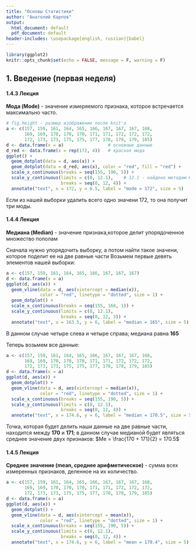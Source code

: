 ```yaml
---
title: "Основы Статистики"
author: "Анатолий Карпов"
output:
  html_document: default
  pdf_document: default
header-includes: \usepackage[english, russian]{babel}
---
```


```r
library(ggplot2)
knitr::opts_chunk$set(echo = FALSE, message = F, warning = F)
```
## 1. Введение (первая неделя)
<!-- ### 1.1 Информация о курсе -->
<!-- Этот курс посвящен введению в статистику. Этот курс будет состоять из трех недель: -->

<!-- * **первая неделя** - вводная, поговорим о базовых понятиях - выборка, генеральная совокупность,  -->
<!-- описательные статистики; разберемся с фразой Статистически значимые различия -->
<!-- * **вторая неделя** - регерессионный анализ, t-критерий, ANOVA -->
<!-- * **третья неделя** - корреляция и регрессия -->


<!-- ### 1.2 Генеральная совокупность и выборка -->
<!-- #### 1.2.1 План урока -->

<!-- * Понятие генеральной совокупности и выборки, репрезентативность выборки -->
<!-- * Простая случайная выборка -->
<!-- * Стратифицированная выборка -->
<!-- * Групповая выборка -->

<!-- #### 1.2.2 Лекция -->
<!-- **Генеральная совокупность** - множество всех тех объектов, относительно  -->
<!-- которых мы будем делать выводы. -->

<!-- Например статистика по росту вех людей побывавших на луне; **ГС** будет  -->
<!-- все эти люди, их легко посчитать, изиерить рост и т.д. Но в большинстве случаев  -->
<!-- объемы **ГС** очень велики (в некоторых биологических исследованиях объем  -->
<!-- популяции может насчитывать несколько тысяч представителей).  -->
<!-- Для того чтобы решить эту проблему исследователь выбирает только часть  -->
<!-- **ГС** т.е. формирует **выборку**: -->

<!-- **Выборка** - часть **ГС**, результаты исследования которой можно обообщить  -->
<!-- на **ГС**. -->

<!-- Очень важным условием является репрезентативность выборки, т.е. мы хотим чтобы  -->
<!-- наша **выборка** была моделью **ГС**, отражала свойства **ГС**. -->

<!-- Чтобы этого добиться существует несколько вариантов формирования репрезентативной выборки. -->

<!-- #### 1.2.3 Задача -->
<!-- Если мы провели исследование с целью выявить уровень знаний в области биологии  -->
<!-- на 100 студентах биологического факультета СПбГУ, то на какую совокупность мы  -->
<!-- можем распространить наши выводы? -->

<!-- Варианты ответов: -->

<!-- + Студенты СПБГУ -->
<!-- + **Студенты биологического факультета СПБГУ** -->
<!-- + Мужчины и женщины в возрасте от 18 до 22 лет -->

<!-- #### 1.2.4 Задача -->
<!-- Если объем выборки достаточно велик (больше 100), то такая выборка  -->
<!-- является репрезентативной? -->

<!-- * Да -->
<!-- * Нет -->
<!-- * **Зависит от способа формирования выборки** -->

<!-- #### 1.2.5 - 1.2.7 Лекции -->
<!-- Виды выборок: -->

<!-- * **Простая случайная выборка (simple random sample)** - случайным образом выбираем элементы **ГС**; -->
<!-- чем больше будет объем выбранных объектов, тем сильнее наша выборка будет походить на **ГС** по -->
<!-- своим характеристикам. -->
<!-- * **Стратифицированная выборка (stratified sample)** - разбиваем **ГС** на несколько обособленных групп -->
<!-- (strat) различных по своей природе, а уже после осуществляем выборку. -->
<!-- * **Групповая выборка (cluster sample)** - разбиваем **ГС** на кластеры очень похожие между собой -->
<!-- и уже из них случайным образом осуществляем выборку. -->

<!-- #### 1.2.8 Задача -->
<!-- Соотнесите способы формирования выборки с предложенными примерами. -->

<!-- **А**. Для того чтобы протестировать курс по введению в статистику и выяснить, насколько хорошо с ним справятся студенты Института биоинформатики, случайным образом было выбрано 50 студентов института. -->

<!-- **Б**. Для исследования взаимосвязи риска развития заболевания и группы крови человека потенциальных участников исследования разделили на четыре группы (в соответствии с группой крови). Затем из каждой группы случайным образом извлекли по 50 человек. -->

<!-- **В**. Чтобы проверить знания школьников Санкт-Петерубрга по математике, было организовано исследование. Случайным образом было выбрано 10 школ, затем из каждой школы случайным образом было отобрано по 50 учащихся разных классов. -->

<!-- Ответы: -->

<!-- * А - Простая случайная выборка (random sample) -->
<!-- * Б - Стратифицированная выборка (stratified sample) -->
<!-- * В - Групповая выборка (cluster sample)  -->

<!-- #### 1.2.9 Задача -->
<!-- Предположим, после лекции по статистике, один студент решил выяснить, как хорошо  -->
<!-- **студенты психологического факультета** разбираются в этом предмете.  -->
<!-- Он подготовил серию заданий и пригласил 30 своих друзей с факультета принять  -->
<!-- участие в тестировании. Исследователь утверждает, что он сформировал  -->
<!-- простую случайную выборку. Так ли это? -->

<!-- * **Это не простая случайная выборка. Не каждый член генеральной совокупности  -->
<!-- мог равновероятно принять участие в тестировании, т.к. исследователь позвал  -->
<!-- только своих друзей**. -->
<!-- * Такая выборка должна рассматриваться, как стратифицированная выборка.  -->
<!-- Можно сказать, что исследователь разделил всех студентов на страты по 30  -->
<!-- человек и выбрал только одну из них для исследования. -->
<!-- * Такая выборка может рассматриваться, как простая случайная выборка.  -->
<!-- Тридцать человек действительно являются студентами данного факультета. -->

<!-- ### 1.3 Типы переменных -->
<!-- #### 1.3.1 План урока -->

<!-- * Типы переменных -->
<!-- * Количественные переменные -->
<!-- * Номинативные переменные -->
<!-- * Ранговые переменные -->

<!-- #### 1.3.2 - 1.3.4 Лекции -->
<!-- Глобально все переменные можно разделить на два типа - **количественные**  -->
<!-- и **качественные** (номинативные) -->

<!-- **Количественные переменные** - измеренные значения некоторого признака. -->
<!-- Если переменная может принимать любое значение на промежутке, то такая  -->
<!-- переменная называется **непрерывной**. Например рост испытуемых может оказаться  -->
<!-- в промежутке от 160 до 190 см. **Дискретные** количественные переменные принимают только  -->
<!-- определенные значения. Например количество детей в семье. -->

<!-- **Номинативные** (качественные) переменные используются для разделения наших испытуемых  -->
<!-- (объектов) на группы. Напоимер, все участники женского пола будут обозначены  -->
<!-- цифрой **1**, а участники мужского пола - цифрой **2** -->

<!-- В номинативных переменных за цифрами не стоит никакого математического смысла. -->
<!-- В данном случае цифры это всего лишь маркеры или лейблы, которые делят  -->
<!-- наших испытуемых на группы -->

<!-- #### 1.3.5 Задача -->
<!-- Какие из перечисленных переменных, вероятнее всего, являются дискретными? -->

<!-- * **Число слушателей онлайн курса по статистике, набравших максимальный балл** -->
<!-- * Пол человека -->
<!-- * Имена ваших друзей -->
<!-- * Средний годовой доход -->
<!-- * Расстояние от Санкт-Петербурга до других городов России -->
<!-- * **Количество домашних животных в семье** -->

<!-- #### 1.3.6 Лекция -->
<!-- **Ранговые переменные** - упорядоченные дискретные перменные.  -->
<!-- Например финиширующие в марафонском беге. -->

<!-- #### 1.3.7 Задача -->
<!-- Два основных типа переменных в статистике: -->

<!-- * Непрерывные и количественные -->
<!-- * **Качественные и количественные** -->
<!-- * Качественные и номинативные -->
<!-- * Ранговые и номинативные -->

<!-- #### 1.3.8 Задача -->
<!-- Соотнесите примеры переменных и их типы: -->

<!-- * Количественная (дискретная) переменная - Количество публикаций у ученого -->
<!-- * Количественная (непрерывная) переменная - Рост в мм -->
<!-- * Ранговая переменная - Успевавемость студентов (упорядоченный список студентов по успеваемости) -->
<!-- * Номинативная переменная - Группа крови -->

<!-- #### 1.3.9 Задача -->
<!-- Если рост 10 участников исследования представлен в ранговой шкале (по убыванию: 1-самый высокий, 2 - ниже и т.д.), тогда верным утверждением будет:  -->

<!-- * Испытуемый с рангом 4 на два см ниже, чем испытуемый с рангом 6. -->
<!-- * Ни одно из утверждений верным не является. -->
<!-- * У испытуемых с рангом 1 и 3 такая же разница в росте, как и у испытуемых с рангами 3 и 5. -->
<!-- * **Испытуемый с рангом 4 выше, чем испытуемый с рангом 6, но ниже, чем испытуемый с рангом 2.** -->

<!-- ### 1.4 Меры центральной тенденции -->
<!-- #### 1.4.1 План урока -->

<!-- * Понятие описательной статистики -->
<!-- * Мода -->
<!-- * Медиана -->
<!-- * Среднее значение -->
<!-- * Выбор меры центральной тенденции -->
<!-- * Свойства среднего -->

<!-- #### 1.4.2 Лекция -->
<!-- **Эмпирические данные** - данные полученные опытным путём. -->

<!-- **Описательная (дескриптивная) статистика** - обработка данных полученных эмпирическим путём и их систематизация, наглядное представление в форме графиков, таблиц, а также их количественное описание посредством основных статистических показателей. -->

<!-- **Распределение вероятностей** - это закон, описывающий область значений случайной величины и вероятность её появления (частоту) в данной области. То есть насколько часто X появляется в данном диапазоне значений. -->

<!-- **Гистограмма частот** - ступенчатая функция показывающая насколько часто вероятно появление величины в указанном диапазоне значений. -->

#### 1.4.3 Лекция
**Мода (Mode)** - значение измеряемого признака, которое встречается максимально часто.

```r
# fig.height - размер изображение после knit'a
a <- c(157, 159, 161, 164, 165, 166, 167, 167, 167, 168,
       169, 169, 170, 170, 170, 171, 171, 172, 172, 172, 
       172, 173, 173, 175, 175, 177, 178, 178, 179, 185)
d <- data.frame(x = a)                 # основные данные
d_red <- data.frame(x = rep(172, 4))   # красная мода
ggplot() + 
  geom_dotplot(data = d, aes(x)) + 
  geom_dotplot(data = d_red, aes(x), color = "red", fill = "red") +
  scale_x_continuous(breaks = seq(155, 190, 5)) +
  scale_y_continuous(limits = c(0, 12.1),    # 12.1 - найдено методом математического подгона
                     breaks = seq(0, 12, 4)) +
  annotate("text", x = 172, y = 6.5, label = "mode = 172", size = 5)
```

Если из нашей выборки удалить всего одно значени 172, то она получит три моды.

#### 1.4.4 Лекция

**Медиана (Median)** - значение признака,которое делит упорядоченное множество пополам

Сначала нужно упорядочить выборку, а потом найти такое значени, которое поделит ее на две равные части
Возьмем первые девять элементов нашей выборки:

```r
a <- c(157, 159, 161, 164, 165, 166, 167, 167, 167)
d <- data.frame(x = a)
ggplot(d, aes(x)) + 
  geom_vline(data = d, aes(xintercept = median(x)),
             color = "red", linetype = "dotted", size = 1) +
  geom_dotplot() +
  scale_x_continuous(breaks = seq(155, 168, 1)) +
  scale_y_continuous(limits = c(0, 12.1),   
                     breaks = seq(0, 12, 3)) +
  annotate("text", x = 163.5, y = 6, label = "median = 165", size = 5)
```

В данном случае четыре слева и четыре справа; медиана равна **165**

Теперь возьмем все данные:

```r
a <- c(157, 159, 161, 164, 165, 166, 167, 167, 167, 168,
       169, 169, 170, 170, 170, 171, 171, 172, 172, 172, 
       172, 173, 173, 175, 175, 177, 178, 178, 179, 185)
d <- data.frame(x = a)
ggplot(d, aes(x)) + 
  geom_dotplot() +
  geom_vline(data = d, aes(xintercept = median(x)),
             color = "red", linetype = "dotted", size = 1) +
  scale_x_continuous(breaks = seq(155, 190, 5)) +
  scale_y_continuous(limits = c(0, 12.1),
                     breaks = seq(0, 12, 4)) +
  annotate("text", x = 174.6, y = 6, label = "median = 170.5", size = 5)
```

Точка, которая будет делить наши данные на две равные части, находится между 
**170** и **171**; в данном случае медианой будет являться среднее значение 
двух признаков: $Me = \frac{170 + 171}{2} = 170.5$

#### 1.4.5 Лекция
**Среднее значение (mean, среднее арифметическое)** - сумма всех измеренных
признаков, деленное на их количество.

```r
a <- c(157, 159, 161, 164, 165, 166, 167, 167, 167, 168,
       169, 169, 170, 170, 170, 171, 171, 172, 172, 172, 
       172, 173, 173, 175, 175, 177, 178, 178, 179, 185)
d <- data.frame(x = a)
ggplot(d, aes(x)) + 
  geom_dotplot() +
  geom_vline(data = d, aes(xintercept = mean(x)),
             color = "red", linetype = "dotted", size = 1) +
  scale_x_continuous(breaks = seq(155, 190, 5)) +
  scale_y_continuous(limits = c(0, 12.1),
                     breaks = seq(0, 12, 4)) +
  annotate("text", x = 174.6, y = 6, label = "mean = 170.4", size = 5)
```


